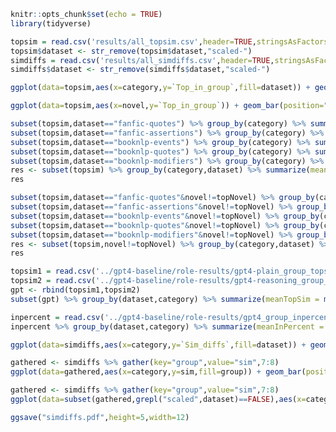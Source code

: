 
```r
knitr::opts_chunk$set(echo = TRUE)
library(tidyverse)
```

```r
topsim = read.csv('results/all_topsim.csv',header=TRUE,stringsAsFactors = FALSE)
topsim$dataset <- str_remove(topsim$dataset,"scaled-")
simdiffs = read.csv('results/all_simdiffs.csv',header=TRUE,stringsAsFactors = FALSE)
simdiffs$dataset <- str_remove(simdiffs$dataset,"scaled-")
```

```r
ggplot(data=topsim,aes(x=category,y=`Top_in_group`,fill=dataset)) + geom_bar(position="dodge2", stat = "summary") + ylab("Most Similiar Character In Same Role Category (%)") + xlab("Role Category")
```

```r
ggplot(data=topsim,aes(x=novel,y=`Top_in_group`)) + geom_bar(position="dodge2", stat = "summary") + ylab("Most Similiar Character In Same Role Category (%)") + xlab("Novel")
```

```r
subset(topsim,dataset=="fanfic-quotes") %>% group_by(category) %>% summarize(meanTopSim = mean(Top_in_group))
subset(topsim,dataset=="fanfic-assertions") %>% group_by(category) %>% summarize(meanTopSim = mean(Top_in_group))
subset(topsim,dataset=="booknlp-events") %>% group_by(category) %>% summarize(meanTopSim = mean(Top_in_group))
subset(topsim,dataset=="booknlp-quotes") %>% group_by(category) %>% summarize(meanTopSim = mean(Top_in_group))
subset(topsim,dataset=="booknlp-modifiers") %>% group_by(category) %>% summarize(meanTopSim = mean(Top_in_group))
res <- subset(topsim) %>% group_by(category,dataset) %>% summarize(meanTopSim = mean(Top_in_group))
res
```

```r
subset(topsim,dataset=="fanfic-quotes"&novel!=topNovel) %>% group_by(category) %>% summarize(meanTopSim = mean(Top_in_group))
subset(topsim,dataset=="fanfic-assertions"&novel!=topNovel) %>% group_by(category) %>% summarize(meanTopSim = mean(Top_in_group))
subset(topsim,dataset=="booknlp-events"&novel!=topNovel) %>% group_by(category) %>% summarize(meanTopSim = mean(Top_in_group))
subset(topsim,dataset=="booknlp-quotes"&novel!=topNovel) %>% group_by(category) %>% summarize(meanTopSim = mean(Top_in_group))
subset(topsim,dataset=="booknlp-modifiers"&novel!=topNovel) %>% group_by(category) %>% summarize(meanTopSim = mean(Top_in_group))
res <- subset(topsim,novel!=topNovel) %>% group_by(category,dataset) %>% summarize(meanTopSim = mean(Top_in_group))
res
```

```r
topsim1 = read.csv('../gpt4-baseline/role-results/gpt4-plain_group_topsim.csv',header=TRUE,stringsAsFactors = FALSE)
topsim2 = read.csv('../gpt4-baseline/role-results/gpt4-reasoning_group_topsim.csv',header=TRUE,stringsAsFactors = FALSE)
gpt <- rbind(topsim1,topsim2)
subset(gpt) %>% group_by(dataset,category) %>% summarize(meanTopSim = mean(Top_in_group))
```

```r
inpercent = read.csv('../gpt4-baseline/role-results/gpt4_group_inpercent.csv',header=TRUE,stringsAsFactors = FALSE)
inpercent %>% group_by(dataset,category) %>% summarize(meanInPercent = mean(In_Percent))
```

```r
ggplot(data=simdiffs,aes(x=category,y=`Sim_diffs`,fill=dataset)) + geom_bar(position="dodge2", stat = "summary") + ylab("Difference Between In-group and Out-group Similarity") + xlab("Role Category")
```

```r
gathered <- simdiffs %>% gather(key="group",value="sim",7:8)
ggplot(data=gathered,aes(x=category,y=sim,fill=group)) + geom_bar(position="dodge2", stat = "summary") + ylab("Difference Between In-group and Out-group Similarity") + xlab("Role Category") + facet_wrap(~dataset) +scale_fill_discrete(labels =c("Same Role","Other"))
```

```r
gathered <- simdiffs %>% gather(key="group",value="sim",7:8)
ggplot(data=subset(gathered,grepl("scaled",dataset)==FALSE),aes(x=category,y=sim,fill=paste(dataset,group))) + geom_bar(position="dodge2", stat = "summary") + ylab("Mean In-group and Out-group Similarities") +scale_fill_manual(name = "", values=c("#90EE90","#3CB371","#56B4E9","#0072B2","#d7cafb","#483D8B","#f768a1","#980043","#ffee48","#FFB000"),labels=c('BNLP-Events - In', "BNLP-Events - Out",'BNLP-Modifiers - In', "BNLP-Modifiers - Out",'BNLP-Quotes - In', "BNLP-Quotes - Out",'FFNLP-Assertions - In', "FFNLP-Assertions - Out",'FFNLP-Quotes - In', "FFNLP-Quotes - Out")) + theme(text=element_text(size=14),axis.text.x = element_text(size=14, face="bold", color = "black"),legend.position="bottom") + scale_x_discrete(name ="Role Category", labels=str_to_title)

ggsave("simdiffs.pdf",height=5,width=12)
```

